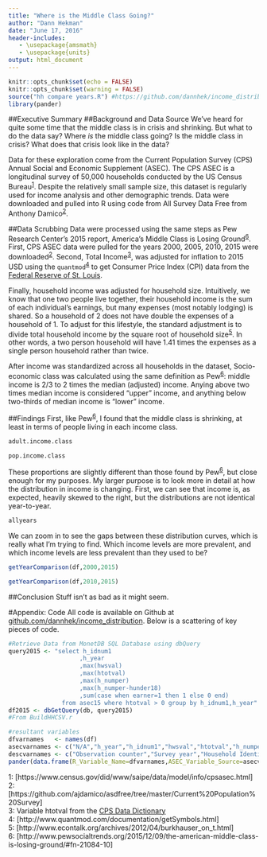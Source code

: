 ```yaml
---
title: "Where is the Middle Class Going?"
author: "Dann Hekman"
date: "June 17, 2016"
header-includes:
   - \usepackage{amsmath}
   - \usepackage{units}
output: html_document
---
```


```r
knitr::opts_chunk$set(echo = FALSE)
knitr::opts_chunk$set(warning = FALSE)
source("hh compare years.R") #https://github.com/dannhek/income_distribution/blob/master/hh%20compare%20years.R
library(pander)
```
##Executive Summary
##Background and Data Source
We've heard for quite some time that the middle class is in crisis and shrinking. But what to do the data say? Where *is* the middle class going? Is the middle class in crisis? What does that crisis look like in the data?  

Data for these exploration come from the Current Population Survey (CPS) Annual Social and Economic Supplement (ASEC). The CPS ASEC is a longitudinal survey of 50,000 households conducted by the US Census Bureau<sup>[1](#citation1)</sup>. Despite the relatively small sample size, this dataset is regularly used for income analysis and other demographic trends. Data were downloaded and pulled into R using code from All Survey Data Free from Anthony Damico<sup>[2](#citation2)</sup>.  

##Data Scrubbing
Data were processed using the same steps as Pew Research Center's 2015 report, America's Middle Class is Losing Ground<sup>[6](#citation6)</sup>. First, CPS ASEC data were pulled for the years 2000, 2005, 2010, 2015 were downloaded<sup>[2](#citation2)</sup>. Second, Total Income<sup>[3](#citation3)</sup>, was adjusted for inflation to 2015 USD using the `quantmod`<sup>[4](#citation4)</sup> to get Consumer Price Index (CPI) data from the [Federal Reserve of St. Louis](https://fred.stlouisfed.org/). 

Finally, household income was adjusted for household size. Intuitively, we know that one two people live together, their household income is the sum of each individual's earnings, but many expenses (most notably lodging) is shared. So a household of 2 does not have double the expenses of a household of 1. To adjust for this lifestyle, the standard adjustment is to divide total household income by the square root of household size<sup>[5](#citation5)</sup>. In other words, a two person household will have 1.41 times the expenses as a single person household rather than twice.

After income was standardized across all households in the dataset, Socio-economic class was calculated using the same definition as Pew<sup>[6](#citation6)</sup>: middle income is 2/3 to 2 times the median (adjusted) income. Anying above two times median income is considered "upper" income, and anything below two-thirds of median income is "lower" income.  

##Findings
First, like Pew<sup>[6](#citation6)</sup>, I found that the middle class is shrinking, at least in terms of people living in each income class.  
```r
adult.income.class
```
```r
pop.income.class
```    

These proportions are slightly different than those found by Pew<sup>[6](#citation6)</sup>, but close enough for my purposes. My larger purpose is to look more in detail at how the distribution in income is changing. First, we can see that income is, as expected, heavily skewed to the right, but the distributions are not identical year-to-year.   

```r
allyears
```    

We can zoom in to see the gaps between these distribution curves, which is really what I'm trying to find. Which income levels are more prevalent, and which income levels are less prevalent than they used to be?  

```r
getYearComparison(df,2000,2015)
```
```r
getYearComparison(df,2010,2015)
```  

##Conclusion
Stuff isn't as bad as it might seem.


#Appendix: Code
All code is available on Github at [github.com/dannhek/income_distribution](https://github.com/dannhek/income_distribution). Below is a scattering of key pieces of code.

```r
#Retrieve Data from MonetDB SQL Database using dbQuery
query2015 <- "select h_idnum1
                    ,h_year
                    ,max(hwsval)
                    ,max(htotval)
                    ,max(h_numper)
                    ,max(h_numper-hunder18)
                    ,sum(case when earner=1 then 1 else 0 end)
               from asec15 where htotval > 0 group by h_idnum1,h_year"
df2015 <- dbGetQuery(db, query2015)
#From BuildHHCSV.r
```
```r
#resultant variables
dfvarnames   <- names(df)
asecvarnames <- c("N/A","h_year","h_idnum1","hwsval","htotval","h_numper","h_numper-hunder18","earner","[FRED Data]","[Calculated Value]","[Calculated Value]")
descvarnames <- c("Observation counter","Survey year","Household Identifier","Household income from Wages or Salary in the previous calendar year","Total household income in the previous calendar year","Number of people (all ages) living in household","Number of adults (18+) living in household","Number of people earning some income in household","Annual CPI adjustment factor","(h_income / cpi_adj) / sqrt(h_size)","Social Economic Class, as defined by Pew.")
pander(data.frame(R_Variable_Name=dfvarnames,ASEC_Variable_Source=asecvarnames,Variable_Description=descvarnames))
```



<a name="citation1">1</a>: [https://www.census.gov/did/www/saipe/data/model/info/cpsasec.html]  
<a name="citation2">2</a>: [https://github.com/ajdamico/asdfree/tree/master/Current%20Population%20Survey]  
<a name="citation3">3</a>: Variable htotval from the [CPS Data Dictionary](https://www.census.gov/prod/techdoc/cps/cpsmar13.pdf)  
<a name="citation4">4</a>: [http://www.quantmod.com/documentation/getSymbols.html]  
<a name="citation5">5</a>: [http://www.econtalk.org/archives/2012/04/burkhauser_on_t.html]  
<a name="citation6">6</a>:
[http://www.pewsocialtrends.org/2015/12/09/the-american-middle-class-is-losing-ground/#fn-21084-10]  
